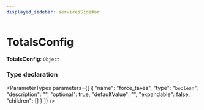 ```yaml
---
displayed_sidebar: servicesSidebar
---
```



# TotalsConfig

 **TotalsConfig**: `Object`

### Type declaration

<ParameterTypes parameters={[
  {
    "name": "force_taxes",
    "type": "`boolean`",
    "description": "",
    "optional": true,
    "defaultValue": "",
    "expandable": false,
    "children": []
  }
]} />
